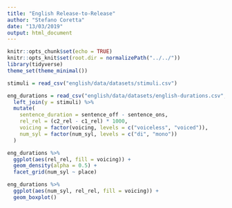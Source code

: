 ```yaml
---
title: "English Release-to-Release"
author: "Stefano Coretta"
date: "13/03/2019"
output: html_document
---
```


```r
knitr::opts_chunk$set(echo = TRUE)
knitr::opts_knit$set(root.dir = normalizePath("../../"))
library(tidyverse)
theme_set(theme_minimal())
```

```r
stimuli = read_csv("english/data/datasets/stimuli.csv")

eng_durations = read_csv("english/data/datasets/english-durations.csv", na = "--undefined--") %>%
  left_join(y = stimuli) %>%
  mutate(
    sentence_duration = sentence_off - sentence_ons,
    rel_rel = (c2_rel - c1_rel) * 1000,
    voicing = factor(voicing, levels = c("voiceless", "voiced")),
    num_syl = factor(num_syl, levels = c("di", "mono"))
  )
```

```r
eng_durations %>%
  ggplot(aes(rel_rel, fill = voicing)) +
  geom_density(alpha = 0.5) +
  facet_grid(num_syl ~ place)
```

```r
eng_durations %>%
  ggplot(aes(num_syl, rel_rel, fill = voicing)) +
  geom_boxplot()
```

